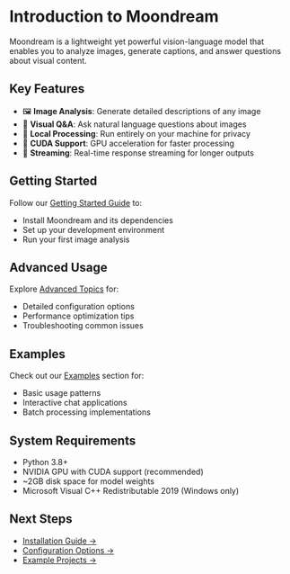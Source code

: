 # Introduction to Moondream

Moondream is a lightweight yet powerful vision-language model that enables you to analyze images, generate captions, and answer questions about visual content.

## Key Features

- 🖼️ **Image Analysis**: Generate detailed descriptions of any image
- 💬 **Visual Q&A**: Ask natural language questions about images
- 🚀 **Local Processing**: Run entirely on your machine for privacy
- 🎯 **CUDA Support**: GPU acceleration for faster processing
- 🔄 **Streaming**: Real-time response streaming for longer outputs

## Getting Started

Follow our [Getting Started Guide](/docs/getting-started) to:
- Install Moondream and its dependencies
- Set up your development environment
- Run your first image analysis

## Advanced Usage

Explore [Advanced Topics](/docs/advanced) for:
- Detailed configuration options
- Performance optimization tips
- Troubleshooting common issues

## Examples

Check out our [Examples](/docs/examples) section for:
- Basic usage patterns
- Interactive chat applications
- Batch processing implementations

## System Requirements

- Python 3.8+
- NVIDIA GPU with CUDA support (recommended)
- ~2GB disk space for model weights
- Microsoft Visual C++ Redistributable 2019 (Windows only)

## Next Steps

- [Installation Guide →](/docs/getting-started)
- [Configuration Options →](/docs/advanced/configuration)
- [Example Projects →](/docs/examples) 